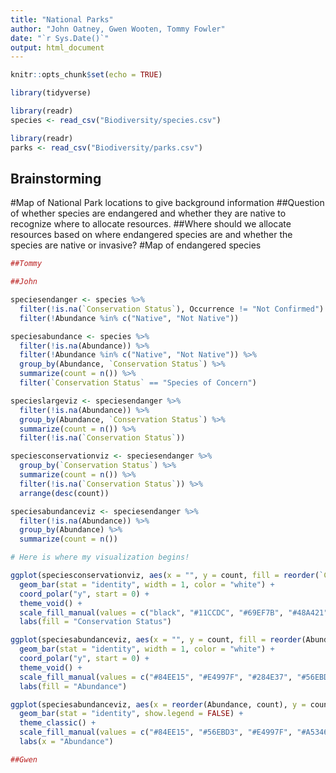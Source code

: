 ```yaml
---
title: "National Parks"
author: "John Oatney, Gwen Wooten, Tommy Fowler"
date: "`r Sys.Date()`"
output: html_document
---
```


```r
knitr::opts_chunk$set(echo = TRUE)

library(tidyverse)

library(readr)
species <- read_csv("Biodiversity/species.csv")

library(readr)
parks <- read_csv("Biodiversity/parks.csv")

```

## Brainstorming
  #Map of National Park locations to give background information
  ##Question of whether species are endangered and whether they are native to recognize where to allocate resources. 
  ##Where should we allocate resources based on where endangered species are and whether the species are native or invasive? 
    #Map of endangered species

```r
##Tommy

##John

speciesendanger <- species %>% 
  filter(!is.na(`Conservation Status`), Occurrence != "Not Confirmed") %>% 
  filter(!Abundance %in% c("Native", "Not Native"))

speciesabundance <- species %>% 
  filter(!is.na(Abundance)) %>% 
  filter(!Abundance %in% c("Native", "Not Native")) %>% 
  group_by(Abundance, `Conservation Status`) %>% 
  summarize(count = n()) %>% 
  filter(`Conservation Status` == "Species of Concern")

specieslargeviz <- speciesendanger %>% 
  filter(!is.na(Abundance)) %>% 
  group_by(Abundance, `Conservation Status`) %>% 
  summarize(count = n()) %>% 
  filter(!is.na(`Conservation Status`))

speciesconservationviz <- speciesendanger %>% 
  group_by(`Conservation Status`) %>% 
  summarize(count = n()) %>% 
  filter(!is.na(`Conservation Status`)) %>% 
  arrange(desc(count))

speciesabundanceviz <- speciesendanger %>% 
  filter(!is.na(Abundance)) %>% 
  group_by(Abundance) %>% 
  summarize(count = n())

# Here is where my visualization begins!

ggplot(speciesconservationviz, aes(x = "", y = count, fill = reorder(`Conservation Status`, count))) +
  geom_bar(stat = "identity", width = 1, color = "white") + 
  coord_polar("y", start = 0) + 
  theme_void() + 
  scale_fill_manual(values = c("black", "#11CCDC", "#69EF7B", "#48A421", "#C7DD91", "#304F9B", "#BE3ACD", "#8F0F1B")) +
  labs(fill = "Conservation Status")

ggplot(speciesabundanceviz, aes(x = "", y = count, fill = reorder(Abundance, count))) + 
  geom_bar(stat = "identity", width = 1, color = "white") + 
  coord_polar("y", start = 0) + 
  theme_void() +
  scale_fill_manual(values = c("#84EE15", "#E4997F", "#284E37", "#56EBD3", "#A53460", "#99DEF9")) + 
  labs(fill = "Abundance")

ggplot(speciesabundanceviz, aes(x = reorder(Abundance, count), y = count, fill = Abundance)) + 
  geom_bar(stat = "identity", show.legend = FALSE) +
  theme_classic() +
  scale_fill_manual(values = c("#84EE15", "#56EBD3", "#E4997F", "#A53460", "#99DEF9", "#284E37")) + 
  labs(x = "Abundance")

##Gwen

```